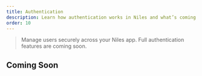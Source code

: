 ```yaml
---
title: Authentication
description: Learn how authentication works in Niles and what’s coming soon for secure sign-up, login, and identity management.
order: 10
---
```


> Manage users securely across your Niles app. Full authentication features are coming soon.


## Coming Soon
